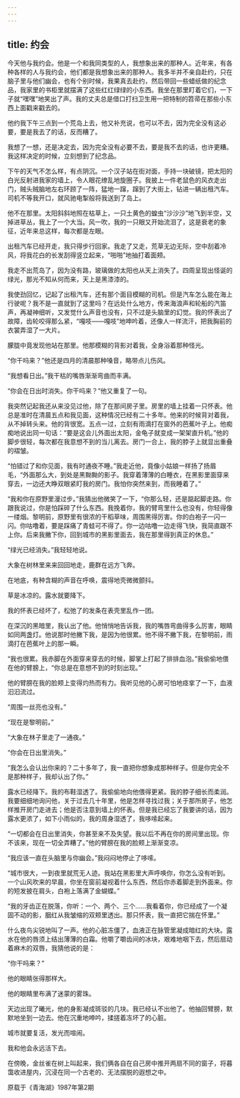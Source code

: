 ```yaml
---
---
---
```

title: 约会
---




今天他与我约会。他是一个和我同类型的人，我想象出来的那种人。近年来，有各种各样的人与我约会，他们都是我想象出来的那种人。我多半并不亲自赴约，只在脑子里与他们幽会，也有个别时候，我果真去赴约，然后带回一些蜡纸做的纪念品，我家里的书柜里就摆满了这些红红绿绿的小东西。我坐在那里盯着它们，一下子就“嘿嘿”地笑出了声。我的丈夫总是借口打扫卫生用一把特制的笤帚在那些小东西上面戳来戳去的。

他约我下午三点到一个荒岛上去，他又补充说，也可以不去，因为完全没有这必要，要是我去了的话，反而糟了。

我想了一想，还是决定去，因为完全没有必要不去，要是我不去的话，也许更糟。我这样决定的时候，立刻想到了纪念品。

下午的天气不怎么样，有点阴沉。一个汉子站在街对面，手持一块破镜，把太阳的白光反射进我家的墙上，令人眼花缭乱地旋圈子。我披上一件老鼠色的风衣走出门，贼头贼脑地左右环顾了一阵，猛地一蹿，蹿到了大街上，钻进一辆出租汽车。司机不等我开口，就风驰电掣般将我送到了岛上。

他不在那里。太阳斜斜地照在枯草上，一只土黄色的蝗虫“沙沙沙”地飞到半空，又掉进草丛，我上了一个大当。风一吹，我的一只眼又开始流泪了，这是衰老的象征，近年来总这样，每次都是左眼。

出租汽车已经开走，我只得步行回家。我走了又走，荒草无边无际，空中刮着冷风，将我花白的长发刮得竖立起来，“啪啪”地抽打着面颊。

我走不出荒岛了，因为没有路，玻璃做的太阳也从天上消失了。四周呈现出怪诞的绿光，那光不知从何而来，天上是黑漆漆的。

我使劲回忆，记起了出租汽车，还有那个面目模糊的司机。但是汽车怎么能在海上行驶呢？我不是一直就到了这里吗？在远处什么地方，传来海浪声和轮船的汽笛声，再凝神细听，又发觉什么声音也没有，只不过是头脑里的幻觉。我的怀表出了故障，齿轮咬得那么紧，“嘎吱——嘎吱”地呻吟着，还像人一样流汗，把我胸前的衣裳弄湿了一大片。

朦胧中竟发现他站在那里。他那模糊的背影对着我，全身浴着那种怪光。

“你干吗来？”他还是四月的清晨那种嗓音，略带点儿伤风。

“我想看日出。”我干枯的嘴唇渐渐弯曲而丰满。

“你会在日出时消失。你干吗来？”他又重复了一句。

我突然记起我还从来没见过他，除了在那间房子里。房里的墙上挂着一只怀表。他总是准时在清晨五点和我见面，这种情况已经有二十多年。他来的时候背对着我，从不掉转头来。他的背很宽。五点一过，立刻有雨滴打在窗外的芭蕉叶子上。他痴痴地说出同一句话：“要是这会儿外面出太阳，金龟子就变成一架架直升机。”他的脚步很轻，每次都在我意想不到的当儿离去。房门一合上，我的脖子上就显出重叠的褶皱。

“怕错过了和你见面，我有时通夜不睡。”我走近他，竟像小姑娘一样扬了扬眉毛，“外面那么大，到处是黑黝黝的影子。我穿着薄薄的白睡衣，在黑影里面穿来穿去，一边还大睁双眼紧盯我的房门。我怕你突然来到，而我睡着了。”

“我和你在原野里漫过步。”我猜出他微笑了一下，“你那么轻，还是踮起脚走路。你跟我说过，你是怕踩碎了什么东西。我挽着你，我的臂弯里什么也没有，你轻得像一缕烟。黎明前，原野里有很浓的干稻草味，周围黑得厉害。你的白袍子一闪一闪。你咕噜着，要是踩痛了青蛙可不得了。你一边咕噜一边走得飞快，我简直跟不上你。后来我撇下你，回到城市的黑影里面去，我在那里得到真正的休息。”

“绿光已经消失。”我轻轻地说。

大象在树林里来来回回地走，鹿群在远方飞奔。

在地底，有种含糊的声音在呼唤，震得地壳微微颤抖。

草是冰凉的。露水就要降下。

我的怀表已经坏了，松弛了的发条在表壳里乱作一团。

在深沉的黑暗里，我认出了他。他悄悄地告诉我，我的嘴唇弯曲得多么厉害，眼睛如同两盏灯。他说那时他撇下我，是因为他很累。他不得不撇下我，在黎明前，雨滴打在芭蕉叶上的那一瞬。

“我也很累。我赤脚在外面穿来穿去的时候，脚掌上打起了排排血泡。”我偷偷地偎在他的臂膀上，“你总是在意想不到的时刻出现。”

他的臂膀在我的脸颊上变得灼热而有力。我听见他的心房可怕地痉挛了一下，血液汩汩流过。

“周围一丝亮也没有。”

“现在是黎明前。”

“大象在林子里走了一通夜。”

“你会在日出里消失。”

“我怎么会认出你来的？二十多年了，我一直把你想象成那种样子。但是你完全不是那种样子，我却认出了你。”

露水已经降下。我的布鞋湿透了。我偷偷地向他偎得更紧。我的脖子细长而柔润。我要细细地询问他，关于过去几十年里，他是怎样寻找过我；关于那所房子，他怎样推开房门走进去；他是否注意到墙上的怀表。但是我已经忘了我要讲的话，因为露水更浓了，如下小雨似的，我的周身湿透了，我哆嗦起来。

“一切都会在日出里消失，你甚至来不及失望。我以后不再在你的房间里出现。你不该来，现在一切全弄糟了。”他的臂膀在我的脸颊上渐渐变凉。

“我应该一直在头脑里与你幽会。”我闷闷地停止了哆嗦。

“城市很大，一到夜里就荒无人迹。我站在黑影里大声呼唤你，你怎么没有听到。一个山风吹来的早晨，你坐在窗前凝视着什么东西，然后你赤着脚走到外面来。你的短发披在肩头，白袍上落满了金蝴蝶。”

“我的牙齿正在脱落，你听：一个、两个、三个……我看着你，你已经成了一个凝固不动的影，胭红从我皱缩的双颊里透出。那只怀表，我一直把它揣在怀里。”

什么夜鸟尖锐地叫了一声。他的心脏冻僵了，血液正在脉管里凝成暗红的大块。露水在他的唇须上结出薄薄的白霜。他嚼了嚼齿间的冰块，艰难地咽下去，然后扇动着麻木的双唇，我猜他说的是：

“你干吗来？”

他的眼睛张得那样大。

他的眼睛里布满了迷蒙的雾珠。

天边出现了曦光，他的身影凝成斑驳的几块。我已经认不出他了。他抽回臂膀，默默地坐到一边去。他在沉重地呻吟，揉搓着冻坏了的心脏。

城市就要复活，发光而喧闹。

我和他会永远活下去。

在傍晚，金丝雀在树上叫起来，我们俩各自在自己房中推开两扇不同的窗子，将暮霭收进屋内，沉浸在同一个古老的、无法摆脱的遐想之中。

原载于《青海湖》1987年第2期